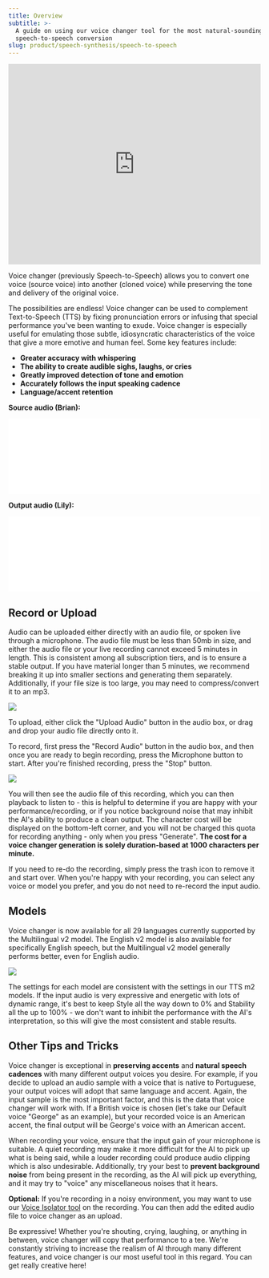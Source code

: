 ```yaml
---
title: Overview
subtitle: >-
  A guide on using our voice changer tool for the most natural-sounding
  speech-to-speech conversion
slug: product/speech-synthesis/speech-to-speech
---
```




<iframe
  width="100%"
  height="400"
  src="https://www.youtube.com/embed/GBdOQClluIA"
  title="YouTube video player"
  frameborder="0"
  allow="accelerometer; autoplay; clipboard-write; encrypted-media; gyroscope; picture-in-picture; web-share"
  allowfullscreen
></iframe>

Voice changer (previously Speech-to-Speech) allows you to convert one voice (source voice) into another (cloned voice) while preserving the tone and delivery of the original voice.

The possibilities are endless! Voice changer can be used to complement Text-to-Speech (TTS) by fixing pronunciation errors or infusing that special performance you've been wanting to exude. Voice changer is especially useful for emulating those subtle, idiosyncratic characteristics of the voice that give a more emotive and human feel. Some key features include:

- **Greater accuracy with whispering**
- **The ability to create audible sighs, laughs, or cries**
- **Greatly improved detection of tone and emotion**
- **Accurately follows the input speaking cadence**
- **Language/accent retention**


**Source audio (Brian):**

<iframe
    width="100%"
    height={90}
    frameBorder="no"
    scrolling="no"
    src={`https://elevenlabs.io/player/index.html?title=Example&small=true&preview=true&audioSrc=https%3A%2F%2Fgithub.com%2Felevenlabs%2Felevenlabs-docs%2Fraw%2Fmain%2Ffern%2Fproduct%2Fspeech-synthesis%2Faudio%2Fsts_example_1_source_brian.mp3`}
></iframe>

**Output audio (Lily):**

<iframe
    width="100%"
    height={90}
    frameBorder="no"
    scrolling="no"
    src={`https://elevenlabs.io/player/index.html?title=Example&small=true&preview=true&audioSrc=https%3A%2F%2Fgithub.com%2Felevenlabs%2Felevenlabs-docs%2Fraw%2Fmain%2Ffern%2Fproduct%2Fspeech-synthesis%2Faudio%2Fsts_example_1_clone_lily.mp3`}
></iframe>


## Record or Upload

Audio can be uploaded either directly with an audio file, or spoken live through a microphone. The audio file must be less than 50mb in size, and either the audio file or your live recording cannot exceed 5 minutes in length. This is consistent among all subscription tiers, and is to ensure a stable output. If you have material longer than 5 minutes, we recommend breaking it up into smaller sections and generating them separately. Additionally, if your file size is too large, you may need to compress/convert it to an mp3.

<img src="../../images/STS_Audio_Box1.webp" />

To upload, either click the "Upload Audio" button in the audio box, or drag and drop your audio file directly onto it.

To record, first press the "Record Audio" button in the audio box, and then once you are ready to begin recording, press the Microphone button to start. After you're finished recording, press the "Stop" button.

<img src="../../images/STS_Audio_Box2.webp" />

You will then see the audio file of this recording, which you can then playback to listen to - this is helpful to determine if you are happy with your performance/recording, or if you notice background noise that may inhibit the AI's ability to produce a clean output. The character cost will be displayed on the bottom-left corner, and you will not be charged this quota for recording anything - only when you press "Generate". **The cost for a voice changer generation is solely duration-based at 1000 characters per minute.**

If you need to re-do the recording, simply press the trash icon to remove it and start over. When you're happy with your recording, you can select any voice or model you prefer, and you do not need to re-record the input audio.


## Models

Voice changer is now available for all 29 languages currently supported by the Multilingual v2 model. The English v2 model is also available for specifically English speech, but the Multilingual v2 model generally performs better, even for English audio.

<Frame>
  <img src="../../images/STS_Models3.webp" />
</Frame>

The settings for each model are consistent with the settings in our TTS m2 models. If the input audio is very expressive and energetic with lots of dynamic range, it's best to keep Style all the way down to 0% and Stability all the up to 100% - we don't want to inhibit the performance with the AI's interpretation, so this will give the most consistent and stable results.


## Other Tips and Tricks

Voice changer is exceptional in **preserving accents** and **natural speech cadences** with many different output voices you desire. For example, if you decide to upload an audio sample with a voice that is native to Portuguese, your output voices will adopt that same language and accent. Again, the input sample is the most important factor, and this is the data that voice changer will work with. If a British voice is chosen (let's take our Default voice "George" as an example), but your recorded voice is an American accent, the final output will be George's voice with an American accent.

When recording your voice, ensure that the input gain of your microphone is suitable. A quiet recording may make it more difficult for the AI to pick up what is being said, while a louder recording could produce audio clipping which is also undesirable. Additionally, try your best to **prevent background noise** from being present in the recording, as the AI will pick up everything, and it may try to "voice" any miscellaneous noises that it hears.

**Optional:** If you're recording in a noisy environment, you may want to use our [Voice Isolator tool](https://elevenlabs.io/app/voice-isolator) on the recording. You can then add the edited audio file to voice changer as an upload.

Be expressive! Whether you're shouting, crying, laughing, or anything in between, voice changer will copy that performance to a tee. We're constantly striving to increase the realism of AI through many different features, and voice changer is our most useful tool in this regard. You can get really creative here!
